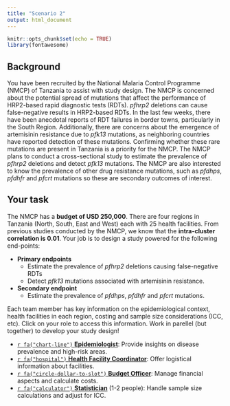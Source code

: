 ```yaml
---
title: "Scenario 2"
output: html_document
---
```


```r
knitr::opts_chunk$set(echo = TRUE)
library(fontawesome)
```

## Background

You have been recruited by the National Malaria Control Programme (NMCP) of Tanzania to assist with study design. The NMCP is concerned about the potential spread of mutations that affect the performance of HRP2-based rapid diagnostic tests (RDTs). *pfhrp2* deletions can cause false-negative results in HRP2-based RDTs. In the last few weeks, there have been anecdotal reports of RDT failures in border towns, particularly in the South Region. Additionally, there are concerns about the emergence of artemisinin resistance due to *pfk13* mutations, as neighboring countries have reported detection of these mutations. Confirming whether these rare mutations are present in Tanzania is a priority for the NMCP. The NMCP plans to conduct a cross-sectional study to estimate the prevalence of *pfhrp2* deletions and detect *pfk13* mutations. The NMCP are also interested to know the prevalence of other drug resistance mutations, such as *pfdhps*, *pfdhfr* and *pfcrt* mutations so these are secondary outcomes of interest.  

## Your task
The NMCP has a **budget of USD 250,000**. There are four regions in Tanzania (North, South, East and West) each with 25 health facilities. From previous studies conducted by the NMCP, we know that the **intra-cluster correlation is 0.01**. Your job is to design a study powered for the following end-points: 

- **Primary endpoints**
  - Estimate the prevalence of *pfhrp2* deletions causing false-negative RDTs
  - Detect *pfk13* mutations associated with artemisinin resistance.

- **Secondary endpoint**
  - Estimate the prevalence of *pfdhps*, *pfdhfr* and *pfcrt* mutations.

Each team member has key information on the epidemiological context, health facilities in each region, costing and sample size considerations (ICC, etc). Click on your role to access this information. Work in parellel (but together) to develop your study design! 

- [`r fa("chart-line")` **Epidemiologist**](sheet_1_tz.Rmd): Provide insights on disease prevalence and high-risk areas. 
- [`r fa("hospital")` **Health Facility Coordinator**](sheet_2_tz.Rmd): Offer logistical information about facilities.
- [`r fa("circle-dollar-to-slot")` **Budget Officer**](sheet_3_tz.Rmd): Manage financial aspects and calculate costs.
- [`r fa("calculator")` **Statistician**](https://shiny.dide.ic.ac.uk/mms-sd-workshop/module6-tz) (1-2 people): Handle sample size calculations and adjust for ICC.
